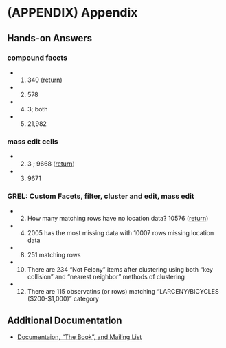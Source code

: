 # (APPENDIX) Appendix {-} 

## Hands-on Answers {-}

### compound facets {#appendix-compound -}

* 1) 340 ([return](#compound-facets))
* 2) 578
* 4) 3; both
* 5) 21,982

###  mass edit cells {#appendix-mass-edit -}

* 2) 3 ; 9668 ([return](#mass-edit))
* 3) 9671


### GREL: Custom Facets, filter, cluster and edit, mass edit {#appendix-grel -}

* 2) How many matching rows have no location data?  10576   ([return](#grel-compound))  
* 4) 2005 has the most missing data with 10007 rows missing location data  
* 8) 251 matching rows  
* 10) There are 234 "Not Felony" items after clustering using both "key collision" and "nearest neighbor" methods of clustering
* 12) There are 115 observatins (or rows) matching "LARCENY/BICYCLES ($200-$1,000)" category



## Additional Documentation {-}

* [Documentaion, "The Book", and Mailing List](http://openrefine.org/documentation.html)